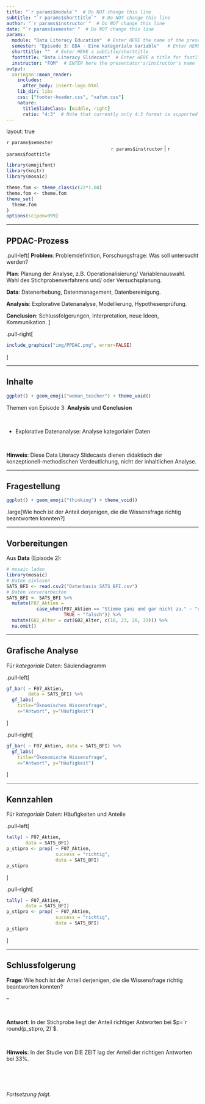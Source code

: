 ```yaml
---
title: "`r params$module`"  # Do NOT change this line
subtitle: "`r params$shorttitle`"  # Do NOT change this line
author: "`r params$instructor`"  # Do NOT change this line
date: "`r params$semester`"  # Do NOT change this line
params:
  module: "Data Literacy Education"  # Enter HERE the name of the presentation/course/module
  semester: "Episode 3: EDA - Eine kategoriale Variable"   # Enter HERE the date/semester/term
  shorttitle: ""  # Enter HERE a subtitle/shorttitle
  foottitle: "Data Literacy Slidecast"  # Enter HERE a title for footline
  instructor: "FOM"  # ENTER here the presentator's/instructor's name
output:
  xaringan::moon_reader:
    includes:
      after_body: insert-logo.html
    lib_dir: libs
    css: ["footer-header.css", "xafom.css"]
    nature:
      titleSlideClass: [middle, right]
      ratio: "4:3"  # Note that currently only 4:3 format is supported
---
```



layout: true
  
<div class="my-header"></div>

<!-- the following lines define the header and the footer line: -->
<div class="my-footer"><span>`r params$semester`    
&emsp;&emsp;&emsp;&emsp;&emsp;&emsp;
&emsp;&emsp;&emsp;&emsp;&emsp;&emsp;&emsp;&emsp;&emsp;&emsp;&emsp;&emsp;&emsp;
`r params$instructor` | `r params$foottitle` </span></div> 

<div class="footer-line"></div>



```r
library(emojifont)
library(knitr)
library(mosaic)

theme.fom <- theme_classic(22*1.04)
theme.fom <- theme.fom
theme_set(
  theme.fom  
)
options(scipen=999)
```

---

## PPDAC-Prozess


.pull-left[
**Problem**: Problemdefinition, Forschungsfrage: Was soll untersucht werden?

**Plan**: Planung der Analyse, z.B. Operationalisierung/ Variablenauswahl. Wahl des Stichprobenverfahrens und/ oder Versuchsplanung.

**Data**: Datenerhebung, Datenmanagement, Datenbereinigung.

**Analysis**: Explorative Datenanalyse, Modellierung, Hypothesenprüfung. 

**Conclusion**: Schlussfolgerungen, Interpretation, neue Ideen, Kommunikation.
]

.pull-right[
```r
include_graphics("img/PPDAC.png", error=FALSE)
```
]

---

## Inhalte

```r
ggplot() + geom_emoji("woman_teacher") + theme_void()
```


Themen von Episode 3: **Analysis** und **Conclusion**

<br>


- Explorative Datenanalyse: Analyse kategorialer Daten


<br>

**Hinweis**: Diese Data Literacy Slidecasts dienen didaktisch der konzeptionell-methodischen Verdeutlichung, nicht der inhaltlichen Analyse.


---

## Fragestellung

```r
ggplot() + geom_emoji("thinking") + theme_void()
```

.large[Wie hoch ist der Anteil derjenigen, die die Wissensfrage richtig beantworten konnten?]


---

## Vorbereitungen

Aus **Data** (Episode 2):

```r
# mosaic laden
library(mosaic)
# Daten einlesen
SATS_BFI <- read.csv2("Datenbasis_SATS_BFI.csv")
# Daten vorverarbeiten
SATS_BFI <- SATS_BFI %>%
  mutate(F07_Aktien = 
           case_when(F07_Aktien == "Stimme ganz und gar nicht zu." ~ "richtig",
                     TRUE ~ "falsch")) %>%
  mutate(G02_Alter = cut(G02_Alter, c(18, 23, 28, 33))) %>%
  na.omit() 
```

---

## Grafische Analyse

Für *kategoriale* Daten: Säulendiagramm

.pull-left[
```r
gf_bar( ~ F07_Aktien, 
        data = SATS_BFI) %>%
  gf_labs(
    title="Öknomisches Wissensfrage",
    x="Antwort", y="Häufigkeit")
```
]

.pull-right[
```r
gf_bar( ~ F07_Aktien, data = SATS_BFI) %>%
  gf_labs(
    title="Ökonomische Wissensfrage",
    x="Antwort", y="Häufigkeit")
```
]

---

## Kennzahlen

Für *kategoriale* Daten: Häufigkeiten und Anteile

.pull-left[
```r
tally( ~ F07_Aktien, 
       data = SATS_BFI)
p_stipro <- prop( ~ F07_Aktien, 
                  success = "richtig", 
                  data = SATS_BFI)
p_stipro
```
]

.pull-right[
```r
tally( ~ F07_Aktien, 
       data = SATS_BFI)
p_stipro <- prop( ~ F07_Aktien, 
                  success = "richtig", 
                  data = SATS_BFI)
p_stipro
```
]

---

## Schlussfolgerung

**Frage**: Wie hoch ist der Anteil derjenigen, die die Wissensfrage richtig beantworten konnten?

--

<br>

**Antwort**: In der Stichprobe liegt der Anteil richtiger Antworten bei $p=`r round(p_stipro, 2)`$.

<br>

**Hinweis**:  In der Studie von DIE ZEIT lag der Anteil der richtigen Antworten bei $33\%$.

<br>

<br>

*Fortsetzung folgt.*

